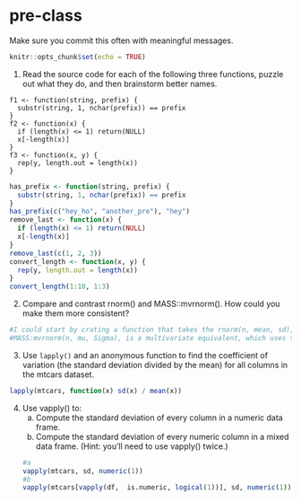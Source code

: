 # pre-class


Make sure you commit this often with meaningful messages. 



```r
knitr::opts_chunk$set(echo = TRUE)
```


1. Read the source code for each of the following three functions, puzzle out what they do, and then brainstorm better names.

```
f1 <- function(string, prefix) {
  substr(string, 1, nchar(prefix)) == prefix
}
f2 <- function(x) {
  if (length(x) <= 1) return(NULL)
  x[-length(x)]
}
f3 <- function(x, y) {
  rep(y, length.out = length(x))
}
```
```r
has_prefix <- function(string, prefix) {
  substr(string, 1, nchar(prefix)) == prefix
}
has_prefix(c("hey_ho", "another_pre"), "hey")
remove_last <- function(x) {
  if (length(x) <= 1) return(NULL)
  x[-length(x)]
}
remove_last(c(1, 2, 3))
convert_length <- function(x, y) {
  rep(y, length.out = length(x))
}
convert_length(1:10, 1:3)

```


2. Compare and contrast rnorm() and MASS::mvrnorm(). How could you make them more consistent?

```r
#I could start by crating a function that takes the rnorm(n, mean, sd), which uses the standard deviation for the spread.
#MASS:mvrnorm(n, mu, Sigma), is a multivariate equivalent, which uses the variance-covariance matrix for the spread. In the univariate case, Sigma is the variance.
```

3. Use `lapply()` and an anonymous function to find the coefficient of variation (the standard deviation divided by the mean) for all columns in the mtcars dataset. 
```r
lapply(mtcars, function(x) sd(x) / mean(x))
```


4. Use vapply() to:
    a. Compute the standard deviation of every column in a numeric data frame.
    b. Compute the standard deviation of every numeric column in a mixed data frame. (Hint: you’ll need to use vapply() twice.)
```r
#a
vapply(mtcars, sd, numeric(1))
#b
vapply(mtcars[vapply(df,  is.numeric, logical(1))], sd, numeric(1))
```


